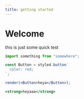```yaml
---
title: getting started
---
```


# Welcome

this is just some quick test

```js
import something from "somewhere";
```

```jsx live
const Button = styled.button`
  color: red;
`;

render(<Button>heya</Button>);
```

```jsx live inline
<strong>heyaaa</strong>
```
